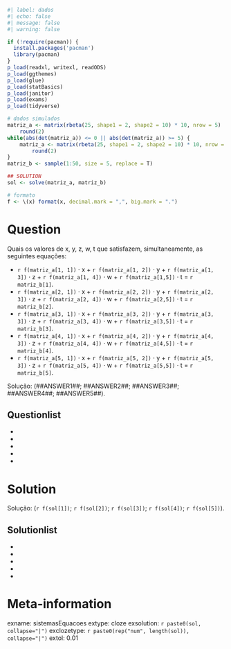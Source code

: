 ```r
#| label: dados
#| echo: false
#| message: false
#| warning: false

if (!require(pacman)) {
  install.packages('pacman')
  library(pacman)
}
p_load(readxl, writexl, readODS)
p_load(ggthemes)
p_load(glue)
p_load(statBasics)
p_load(janitor)
p_load(exams)
p_load(tidyverse)

# dados simulados
matriz_a <- matrix(rbeta(25, shape1 = 2, shape2 = 10) * 10, nrow = 5) |>
    round(2)
while(abs(det(matriz_a)) <= 0 || abs(det(matriz_a)) >= 5) {
    matriz_a <- matrix(rbeta(25, shape1 = 2, shape2 = 10) * 10, nrow = 5) |>
        round(2)
}
matriz_b <- sample(1:50, size = 5, replace = T)

## SOLUTION
sol <- solve(matriz_a, matriz_b)

# formato
f <- \(x) format(x, decimal.mark = ",", big.mark = ".")
```

Question
========
Quais os valores de x, y, z, w, t que satisfazem, simultaneamente, as seguintes equações:

* `r f(matriz_a[1, 1])` &sdot; x + `r f(matriz_a[1, 2])` &sdot; y + `r f(matriz_a[1, 3])` &sdot; z + `r f(matriz_a[1, 4])` &sdot; w + `r f(matriz_a[1,5])` &sdot; t = `r matriz_b[1]`.
* `r f(matriz_a[2, 1])` &sdot; x + `r f(matriz_a[2, 2])` &sdot; y + `r f(matriz_a[2, 3])` &sdot; z + `r f(matriz_a[2, 4])` &sdot; w + `r f(matriz_a[2,5])` &sdot; t = `r matriz_b[2]`.
* `r f(matriz_a[3, 1])` &sdot; x + `r f(matriz_a[3, 2])` &sdot; y + `r f(matriz_a[3, 3])` &sdot; z + `r f(matriz_a[3, 4])` &sdot; w + `r f(matriz_a[3,5])` &sdot; t = `r matriz_b[3]`.
* `r f(matriz_a[4, 1])` &sdot; x + `r f(matriz_a[4, 2])` &sdot; y + `r f(matriz_a[4, 3])` &sdot; z + `r f(matriz_a[4, 4])` &sdot; w + `r f(matriz_a[4,5])` &sdot; t = `r matriz_b[4]`.
* `r f(matriz_a[5, 1])` &sdot; x + `r f(matriz_a[5, 2])` &sdot; y + `r f(matriz_a[5, 3])` &sdot; z + `r f(matriz_a[5, 4])` &sdot; w + `r f(matriz_a[5,5])` &sdot; t = `r matriz_b[5]`.

Solução: (\#\#ANSWER1\#\#; \#\#ANSWER2\#\#; \#\#ANSWER3\#\#; \#\#ANSWER4\#\#; \#\#ANSWER5\#\#).

Questionlist
------------
* 
* 
* 
*
*

Solution
========
Solução: (`r f(sol[1])`; `r f(sol[2])`; `r f(sol[3])`; `r f(sol[4])`; `r f(sol[5])`).

Solutionlist
------------
*
*
*
*
*

Meta-information
================
exname: sistemasEquacoes
extype: cloze
exsolution: `r paste0(sol, collapse="|")`
exclozetype: `r paste0(rep("num", length(sol)), collapse="|")`
extol: 0.01